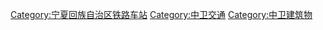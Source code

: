 [[Category:宁夏回族自治区铁路车站|Category:宁夏回族自治区铁路车站]]
[[Category:中卫交通|Category:中卫交通]]
[[Category:中卫建筑物|Category:中卫建筑物]]